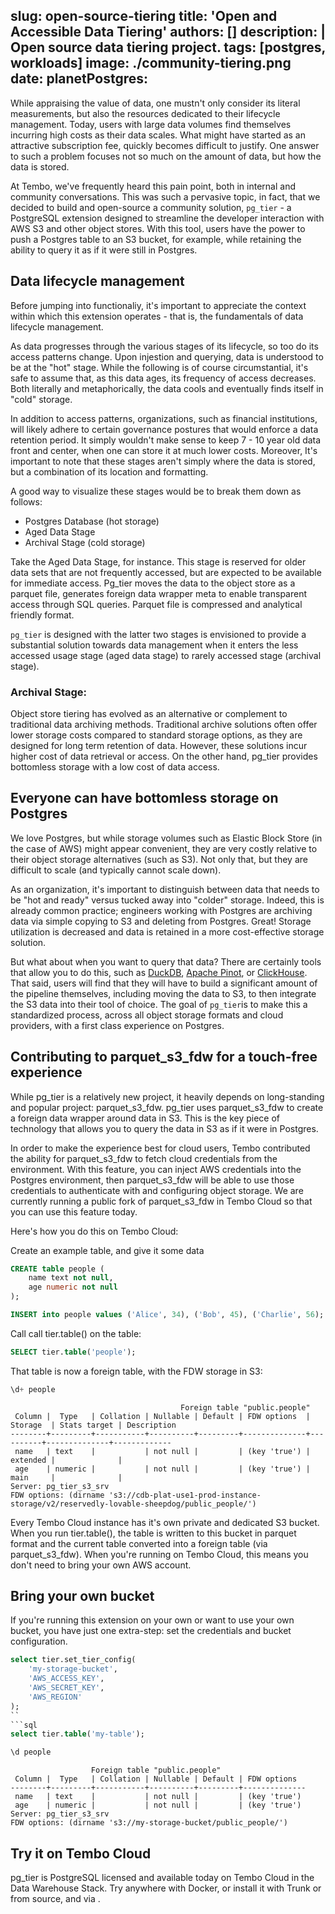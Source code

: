 slug: open-source-tiering
title: 'Open and Accessible Data Tiering'
authors: []
description: |
	Open source data tiering project. 
tags: [postgres, workloads]
image: ./community-tiering.png 
date:
planetPostgres: 
---

While appraising the value of data, one mustn't only consider its literal measurements, but also the resources dedicated to their lifecycle management. Today, users with large data volumes find themselves incurring high costs as their data scales. What might have started as an attractive subscription fee, quickly becomes difficult to justify. One answer to such a problem focuses not so much on the amount of data, but how the data is stored.

At Tembo, we've frequently heard this pain point, both in internal and community conversations. This was such a pervasive topic, in fact, that we decided to build and open-source a community solution, `pg_tier` - a PostgreSQL extension designed to streamline the developer interaction with AWS S3 and other object stores.
With this tool, users have the power to push a Postgres table to an S3 bucket, for example, while retaining the ability to query it as if it were still in Postgres.

## Data lifecycle management

Before jumping into functionaliy, it's important to appreciate the context within which this extension operates - that is, the fundamentals of data lifecycle management.

As data progresses through the various stages of its lifecycle, so too do its access patterns change. Upon injestion and querying, data is understood to be at the "hot" stage. While the following is of course circumstantial, it's safe to assume that, as this data ages, its frequency of access decreases. Both literally and metaphorically, the data cools and eventually finds itself in "cold" storage.

In addition to access patterns, organizations, such as financial institutions, will likely adhere to certain governance postures that would enforce a data retention period. It simply wouldn't make sense to keep 7 - 10 year old data front and center, when one can store it at much lower costs.
Moreover, It's important to note that these stages aren't simply where the data is stored, but a combination of its location and formatting.

A good way to visualize these stages would be to break them down as follows:

- Postgres Database (hot storage)
- Aged Data Stage
- Archival Stage (cold storage)

Take the Aged Data Stage, for instance. This stage is reserved for older data sets that are not frequently accessed, but are expected to be available for immediate access. Pg_tier moves the data to the object store as a parquet file, generates foreign data wrapper meta to enable transparent access through SQL queries. Parquet file is compressed and analytical friendly format.

`pg_tier` is designed with the latter two stages is envisioned to provide a substantial solution towards data management when it enters the less accessed usage stage (aged data stage) to rarely accessed stage (archival stage).

### Archival Stage:

Object store tiering has evolved as an alternative or complement to traditional data archiving methods. Traditional archive solutions often offer lower storage costs compared to standard storage options, as they are designed for long term retention of data. However, these solutions incur higher cost of data retrieval or access. On the other hand, pg_tier provides bottomless storage with a low cost of data access.

## Everyone can have bottomless storage on Postgres

We love Postgres, but while storage volumes such as Elastic Block Store (in the case of AWS) might appear convenient, they are very costly relative to their object storage alternatives (such as S3). Not only that, but they are difficult to scale (and typically cannot scale down).

As an organization, it's important to distinguish between data that needs to be "hot and ready" versus tucked away into "colder" storage.
Indeed, this is already common practice; engineers working with Postgres are archiving data via simple copying to S3 and deleting from Postgres.
Great! Storage utilization is decreased and data is retained in a more cost-effective storage solution.

But what about when you want to query that data?
There are certainly tools that allow you to do this, such as [DuckDB](https://duckdb.org/), [Apache Pinot](https://pinot.apache.org/), or [ClickHouse](https://clickhouse.com/).
That said, users will find that they will have to build a significant amount of the pipeline themselves, including moving the data to S3, to then integrate the S3 data into their tool of choice.
The goal of `pg_tier`is to make this a standardized process, across all object storage formats and cloud providers, with a first class experience on Postgres.

## Contributing to parquet_s3_fdw for a touch-free experience

While pg_tier is a relatively new project, it heavily depends on long-standing and popular project: parquet_s3_fdw. pg_tier uses parquet_s3_fdw to create a foreign data wrapper around data in S3.
This is the key piece of technology that allows you to query the data in S3 as if it were in Postgres.

In order to make the experience best for cloud users, Tembo contributed the ability for parquet_s3_fdw to fetch cloud credentials from the environment.
With this feature, you can inject AWS credentials into the Postgres environment, then parquet_s3_fdw will be able to use those credentials to authenticate with and configuring object storage.
We are currently running a public fork of parquet_s3_fdw in Tembo Cloud so that you can use this feature today.

Here's how you do this on Tembo Cloud:

Create an example table, and give it some data

```sql
CREATE table people (
    name text not null,
    age numeric not null
);
```
```sql
INSERT into people values ('Alice', 34), ('Bob', 45), ('Charlie', 56);
```

Call call tier.table() on the table:

```sql
SELECT tier.table('people');
```

That table is now a foreign table, with the FDW storage in S3:

```sql
\d+ people
```
```text
                                      Foreign table "public.people"
 Column |  Type   | Collation | Nullable | Default | FDW options  | Storage  | Stats target | Description
--------+---------+-----------+----------+---------+--------------+----------+--------------+-------------
 name   | text    |           | not null |         | (key 'true') | extended |              |
 age    | numeric |           | not null |         | (key 'true') | main     |              |
Server: pg_tier_s3_srv
FDW options: (dirname 's3://cdb-plat-use1-prod-instance-storage/v2/reservedly-lovable-sheepdog/public_people/')
```

Every Tembo Cloud instance has it's own private and dedicated S3 bucket.
When you run tier.table(), the table is written to this bucket in parquet format and the current table converted into a foreign table (via parquet_s3_fdw).
When you're running on Tembo Cloud, this means you don't need to bring your own AWS account.

## Bring your own bucket

If you're running this extension on your own or want to use your own bucket, you have just one extra-step: set the credentials and bucket configuration.

```sql
select tier.set_tier_config(
	'my-storage-bucket',
	'AWS_ACCESS_KEY', 
	'AWS_SECRET_KEY',
	'AWS_REGION'
);
``
```sql
select tier.table('my-table');
```

```sql
\d people
```
```text
                  Foreign table "public.people"
 Column |  Type   | Collation | Nullable | Default | FDW options
--------+---------+-----------+----------+---------+--------------
 name   | text    |           | not null |         | (key 'true')
 age    | numeric |           | not null |         | (key 'true')
Server: pg_tier_s3_srv
FDW options: (dirname 's3://my-storage-bucket/public_people/')
```

## Try it on Tembo Cloud

pg_tier is PostgreSQL licensed and available today on Tembo Cloud in the Data Warehouse Stack. Try anywhere with Docker, or install it with Trunk or from source, and via .
